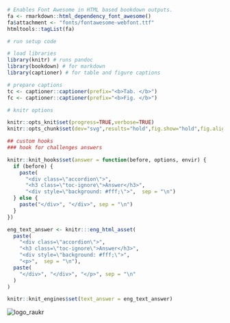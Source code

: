 <link href="https://fonts.googleapis.com/css?family=Roboto|Source+Sans+Pro:300,400,600|Ubuntu+Mono&amp;subset=latin-ext" rel="stylesheet"> 

```r
# Enables Font Awesome in HTML based bookdown outputs.
fa <- rmarkdown::html_dependency_font_awesome()
fa$attachment <- "fonts/fontawesome-webfont.ttf"
htmltools::tagList(fa)
```

```r
# run setup code

# load libraries
library(knitr) # runs pandoc
library(bookdown) # for markdown
library(captioner) # for table and figure captions

# prepare captions
tc <- captioner::captioner(prefix="<b>Tab. </b>")
fc <- captioner::captioner(prefix="<b>Fig. </b>")

# knitr options

knitr::opts_knit$set(progress=TRUE,verbose=TRUE)
knitr::opts_chunk$set(dev="svg",results="hold",fig.show="hold",fig.align="left",echo=TRUE,warning=FALSE,message=FALSE)

## custom hooks
### hook for challenges answers

knitr::knit_hooks$set(answer = function(before, options, envir) {
  if (before) {
    paste(
      "<div class=\"accordion\">",
      "<h3 class=\"toc-ignore\">Answer</h3>",
      "<div style=\"background: #fff;\">",  sep = "\n")
  } else {
    paste("</div>", "</div>", sep = "\n")
  }
})

eng_text_answer <- knitr:::eng_html_asset(
  paste(
    "<div class=\"accordion\">",
    "<h3 class=\"toc-ignore\">Answer</h3>",
    "<div style=\"background: #fff;\">",
    "<p>",  sep = "\n"),
  paste(
    "</div>", "</div>", "</p>", sep = "\n"
  )
)

knitr::knit_engines$set(text_answer = eng_text_answer)
```

<img src="assets/logo.svg" alt="logo_raukr" class="trlogo">
